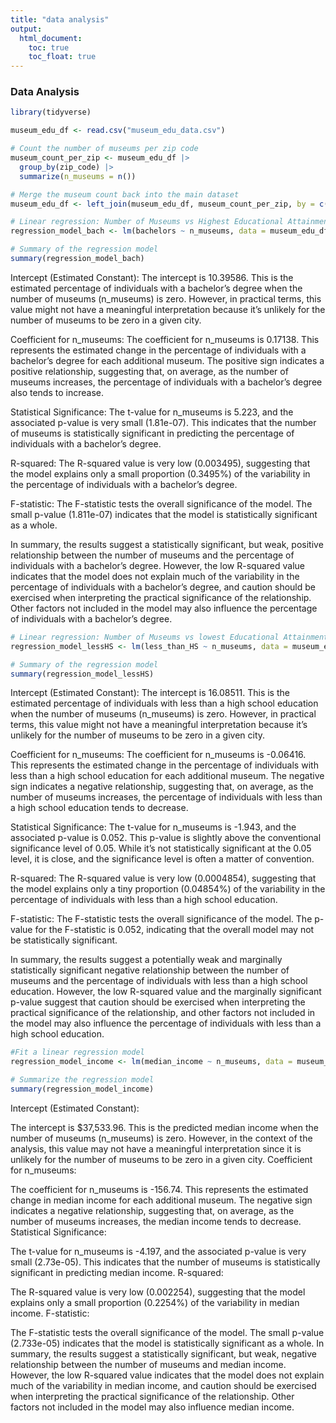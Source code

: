 ```yaml
---
title: "data analysis"
output: 
  html_document:
    toc: true
    toc_float: true
---
```


### Data Analysis

```r
library(tidyverse)

museum_edu_df <- read.csv("museum_edu_data.csv")
```

```r
# Count the number of museums per zip code
museum_count_per_zip <- museum_edu_df |>
  group_by(zip_code) |>
  summarize(n_museums = n())

# Merge the museum count back into the main dataset
museum_edu_df <- left_join(museum_edu_df, museum_count_per_zip, by = c("zip_code"), suffix = c(".museum_count_per_zip", ".museum_edu_df"))

# Linear regression: Number of Museums vs Highest Educational Attainment Category
regression_model_bach <- lm(bachelors ~ n_museums, data = museum_edu_df)

# Summary of the regression model
summary(regression_model_bach)
```

Intercept (Estimated Constant):
The intercept is 10.39586. This is the estimated percentage of individuals with a bachelor's degree when the number of museums (n_museums) is zero. However, in practical terms, this value might not have a meaningful interpretation because it's unlikely for the number of museums to be zero in a given city.

Coefficient for n_museums:
The coefficient for n_museums is 0.17138. This represents the estimated change in the percentage of individuals with a bachelor's degree for each additional museum. The positive sign indicates a positive relationship, suggesting that, on average, as the number of museums increases, the percentage of individuals with a bachelor's degree also tends to increase.

Statistical Significance:
The t-value for n_museums is 5.223, and the associated p-value is very small (1.81e-07). This indicates that the number of museums is statistically significant in predicting the percentage of individuals with a bachelor's degree.

R-squared:
The R-squared value is very low (0.003495), suggesting that the model explains only a small proportion (0.3495%) of the variability in the percentage of individuals with a bachelor's degree.

F-statistic:
The F-statistic tests the overall significance of the model. The small p-value (1.811e-07) indicates that the model is statistically significant as a whole.

In summary, the results suggest a statistically significant, but weak, positive relationship between the number of museums and the percentage of individuals with a bachelor's degree. However, the low R-squared value indicates that the model does not explain much of the variability in the percentage of individuals with a bachelor's degree, and caution should be exercised when interpreting the practical significance of the relationship. Other factors not included in the model may also influence the percentage of individuals with a bachelor's degree.

```r
# Linear regression: Number of Museums vs lowest Educational Attainment Category
regression_model_lessHS <- lm(less_than_HS ~ n_museums, data = museum_edu_df)

# Summary of the regression model
summary(regression_model_lessHS)
```

Intercept (Estimated Constant):
The intercept is 16.08511. This is the estimated percentage of individuals with less than a high school education when the number of museums (n_museums) is zero. However, in practical terms, this value might not have a meaningful interpretation because it's unlikely for the number of museums to be zero in a given city.

Coefficient for n_museums:
The coefficient for n_museums is -0.06416. This represents the estimated change in the percentage of individuals with less than a high school education for each additional museum. The negative sign indicates a negative relationship, suggesting that, on average, as the number of museums increases, the percentage of individuals with less than a high school education tends to decrease.

Statistical Significance:
The t-value for n_museums is -1.943, and the associated p-value is 0.052. This p-value is slightly above the conventional significance level of 0.05. While it's not statistically significant at the 0.05 level, it is close, and the significance level is often a matter of convention.

R-squared:
The R-squared value is very low (0.0004854), suggesting that the model explains only a tiny proportion (0.04854%) of the variability in the percentage of individuals with less than a high school education.

F-statistic:
The F-statistic tests the overall significance of the model. The p-value for the F-statistic is 0.052, indicating that the overall model may not be statistically significant.

In summary, the results suggest a potentially weak and marginally statistically significant negative relationship between the number of museums and the percentage of individuals with less than a high school education. However, the low R-squared value and the marginally significant p-value suggest that caution should be exercised when interpreting the practical significance of the relationship, and other factors not included in the model may also influence the percentage of individuals with less than a high school education.

```r
#Fit a linear regression model
regression_model_income <- lm(median_income ~ n_museums, data = museum_edu_df)

# Summarize the regression model
summary(regression_model_income)
```

Intercept (Estimated Constant):

The intercept is $37,533.96. This is the predicted median income when the number of museums (n_museums) is zero. However, in the context of the analysis, this value may not have a meaningful interpretation since it is unlikely for the number of museums to be zero in a given city.
Coefficient for n_museums:

The coefficient for n_museums is -156.74. This represents the estimated change in median income for each additional museum. The negative sign indicates a negative relationship, suggesting that, on average, as the number of museums increases, the median income tends to decrease.
Statistical Significance:

The t-value for n_museums is -4.197, and the associated p-value is very small (2.73e-05). This indicates that the number of museums is statistically significant in predicting median income.
R-squared:

The R-squared value is very low (0.002254), suggesting that the model explains only a small proportion (0.2254%) of the variability in median income.
F-statistic:

The F-statistic tests the overall significance of the model. The small p-value (2.733e-05) indicates that the model is statistically significant as a whole.
In summary, the results suggest a statistically significant, but weak, negative relationship between the number of museums and median income. However, the low R-squared value indicates that the model does not explain much of the variability in median income, and caution should be exercised when interpreting the practical significance of the relationship. Other factors not included in the model may also influence median income.
